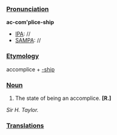 ===[[Pronunciation]]===
'''ac-com'plice-ship'''
*[[IPA]]: //
*[[SAMPA]]: //
===[[Etymology]]===
accomplice + [[-ship]]
===[[Noun]]===
#The state of being an accomplice. '''[R.]'''
<i>Sir H. Taylor.</i></i>
===[[Translations]]===
